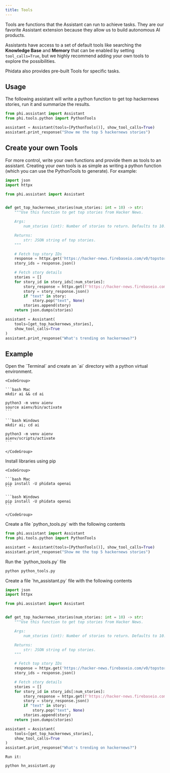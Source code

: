 ```yaml
---
title: Tools
---
```


Tools are functions that the Assistant can run to achieve tasks. They are our favorite Assistant extension because they allow us to build autonomous AI products.

Assistants have access to a set of default tools like searching the **Knowledge Base** and **Memory** that can be enabled by setting `tool_calls=True`, but we highly recommend adding your own tools to explore the possibilities.

Phidata also provides pre-built Tools for specific tasks.

## Usage

The following assistant will write a python function to get top hackernews stories, run it and summarize the results.

```python python_tools.py
from phi.assistant import Assistant
from phi.tools.python import PythonTools

assistant = Assistant(tools=[PythonTools()], show_tool_calls=True)
assistant.print_response("Show me the top 5 hackernews stories")
```

## Create your own Tools

For more control, write your own functions and provide them as tools to an assistant. Creating your own tools is as simple as writing a python function (which you can use the PythonTools to generate). For example:

```python hn_assistant.py
import json
import httpx

from phi.assistant import Assistant


def get_top_hackernews_stories(num_stories: int = 10) -> str:
    """Use this function to get top stories from Hacker News.

    Args:
        num_stories (int): Number of stories to return. Defaults to 10.

    Returns:
        str: JSON string of top stories.
    """

    # Fetch top story IDs
    response = httpx.get('https://hacker-news.firebaseio.com/v0/topstories.json')
    story_ids = response.json()

    # Fetch story details
    stories = []
    for story_id in story_ids[:num_stories]:
        story_response = httpx.get(f'https://hacker-news.firebaseio.com/v0/item/{story_id}.json')
        story = story_response.json()
        if "text" in story:
            story.pop("text", None)
        stories.append(story)
    return json.dumps(stories)

assistant = Assistant(
    tools=[get_top_hackernews_stories],
    show_tool_calls=True
)
assistant.print_response("What's trending on hackernews?")
```

## Example

<Steps>
  <Step title="Create a virtual environment">
    Open the `Terminal` and create an `ai` directory with a python virtual environment.

    <CodeGroup>

    ```bash Mac
    mkdir ai && cd ai

    python3 -m venv aienv
    source aienv/bin/activate
    ```

    ```bash Windows
    mkdir ai; cd ai

    python3 -m venv aienv
    aienv/scripts/activate
    ```

    </CodeGroup>

  </Step>
  <Step title="Install libraries">
    Install libraries using pip

    <CodeGroup>

    ```bash Mac
    pip install -U phidata openai
    ```

    ```bash Windows
    pip install -U phidata openai
    ```

    </CodeGroup>

  </Step>
  <Step title="Create an assistant with tools">
    Create a file `python_tools.py` with the following contents

```python python_tools.py
from phi.assistant import Assistant
from phi.tools.python import PythonTools

assistant = Assistant(tools=[PythonTools()], show_tool_calls=True)
assistant.print_response("Show me the top 5 hackernews stories")
```

  </Step>
  <Step title="Run the assistant">
    Run the `python_tools.py` file

```bash
python python_tools.py
```

  </Step>
  <Step title="Create your own Tool">
    Create a file `hn_assistant.py` file with the following contents

```python hn_assistant.py
import json
import httpx

from phi.assistant import Assistant


def get_top_hackernews_stories(num_stories: int = 10) -> str:
    """Use this function to get top stories from Hacker News.

    Args:
        num_stories (int): Number of stories to return. Defaults to 10.

    Returns:
        str: JSON string of top stories.
    """

    # Fetch top story IDs
    response = httpx.get('https://hacker-news.firebaseio.com/v0/topstories.json')
    story_ids = response.json()

    # Fetch story details
    stories = []
    for story_id in story_ids[:num_stories]:
        story_response = httpx.get(f'https://hacker-news.firebaseio.com/v0/item/{story_id}.json')
        story = story_response.json()
        if "text" in story:
            story.pop("text", None)
        stories.append(story)
    return json.dumps(stories)

assistant = Assistant(
    tools=[get_top_hackernews_stories],
    show_tool_calls=True
)
assistant.print_response("What's trending on hackernews?")
```

    Run it:

```bash
python hn_assistant.py
```

  </Step>
</Steps>

<Snippet file="discord.mdx" />
